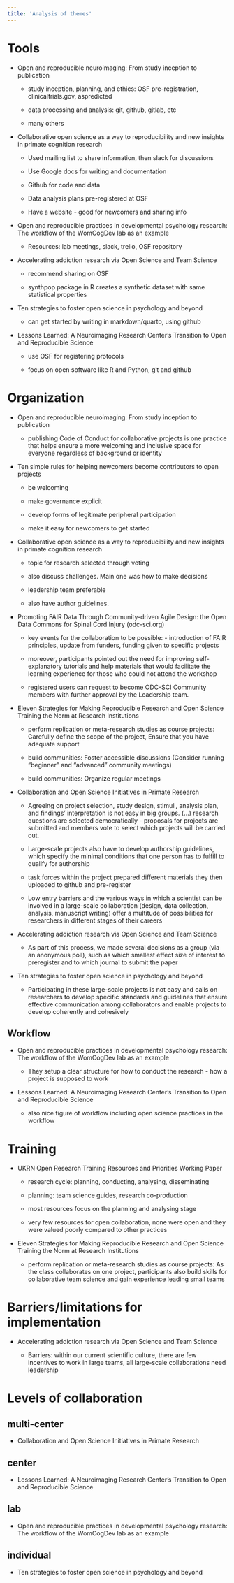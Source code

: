 ```yaml
---
title: 'Analysis of themes'
---
```


# Tools

-   Open and reproducible neuroimaging: From study inception to
    publication

    -   study inception, planning, and ethics: OSF pre-registration,
        clinicaltrials.gov, aspredicted

    -   data processing and analysis: git, github, gitlab, etc

    -   many others

-   Collaborative open science as a way to reproducibility and new
    insights in primate cognition research

    -   Used mailing list to share information, then slack for
        discussions

    -   Use Google docs for writing and documentation

    -   Github for code and data

    -   Data analysis plans pre-registered at OSF

    -   Have a website - good for newcomers and sharing info

-   Open and reproducible practices in developmental psychology
    research: The workflow of the WomCogDev lab as an example

    -   Resources: lab meetings, slack, trello, OSF repository

-   Accelerating addiction research via Open Science and Team Science

    -   recommend sharing on OSF

    -   synthpop package in R creates a synthetic dataset with same
        statistical properties

-   Ten strategies to foster open science in psychology and beyond

    -   can get started by writing in markdown/quarto, using github

-   Lessons Learned: A Neuroimaging Research Center's Transition to Open
    and Reproducible Science

    -   use OSF for registering protocols

    -   focus on open software like R and Python, git and github

# Organization

-   Open and reproducible neuroimaging: From study inception to
    publication

    -   publishing Code of Conduct for collaborative projects is one
        practice that helps ensure a more welcoming and inclusive space
        for everyone regardless of background or identity

-   Ten simple rules for helping newcomers become contributors to open
    projects

    -   be welcoming

    -   make governance explicit

    -   develop forms of legitimate peripheral participation

    -   make it easy for newcomers to get started

-   Collaborative open science as a way to reproducibility and new
    insights in primate cognition research

    -   topic for research selected through voting

    -   also discuss challenges. Main one was how to make decisions

    -   leadership team preferable

    -   also have author guidelines.

-   Promoting FAIR Data Through Community-driven Agile Design: the Open
    Data Commons for Spinal Cord Injury (odc-sci.org)

    -   key events for the collaboration to be possible: - introduction
        of FAIR principles, update from funders, funding given to
        specific projects

    -   moreover, participants pointed out the need for improving
        self-explanatory tutorials and help materials that would
        facilitate the learning experience for those who could not
        attend the workshop

    -   registered users can request to become ODC-SCI Community members
        with further approval by the Leadership team.

-   Eleven Strategies for Making Reproducible Research and Open Science
    Training the Norm at Research Institutions

    -   perform replication or meta-research studies as course projects:
        Carefully define the scope of the project, Ensure that you have
        adequate support

    -   build communities: Foster accessible discussions (Consider
        running "beginner" and "advanced" community meetings)

    -   build communities: Organize regular meetings

-   Collaboration and Open Science Initiatives in Primate Research

    -   Agreeing on project selection, study design, stimuli, analysis
        plan, and findings' interpretation is not easy in big groups.
        (...) research questions are selected democratically - proposals
        for projects are submitted and members vote to select which
        projects will be carried out.

    -   Large-scale projects also have to develop authorship guidelines,
        which specify the minimal conditions that one person has to
        fulfill to qualify for authorship

    -   task forces within the project prepared different materials they
        then uploaded to github and pre-register

    -   Low entry barriers and the various ways in which a scientist can
        be involved in a large-scale collaboration (design, data
        collection, analysis, manuscript writing) offer a multitude of
        possibilities for researchers in different stages of their
        careers

-   Accelerating addiction research via Open Science and Team Science

    -   As part of this process, we made several decisions as a group
        (via an anonymous poll), such as which smallest effect size of
        interest to preregister and to which journal to submit the paper

-   Ten strategies to foster open science in psychology and beyond

    -   Participating in these large-scale projects is not easy and
        calls on researchers to develop specific standards and
        guidelines that ensure effective communication among
        collaborators and enable projects to develop coherently and
        cohesively

## Workflow

-   Open and reproducible practices in developmental psychology
    research: The workflow of the WomCogDev lab as an example

    -   They setup a clear structure for how to conduct the research -
        how a project is supposed to work

-   Lessons Learned: A Neuroimaging Research Center's Transition to Open
    and Reproducible Science

    -   also nice figure of workflow including open science practices in
        the workflow

# Training

-   UKRN Open Research Training Resources and Priorities Working Paper

    -   research cycle: planning, conducting, analysing, disseminating

    -   planning: team science guides, research co-production

    -   most resources focus on the planning and analysing stage

    -   very few resources for open collaboration, none were open and
        they were valued poorly compared to other practices

-   Eleven Strategies for Making Reproducible Research and Open Science
    Training the Norm at Research Institutions

    -   perform replication or meta-research studies as course projects:
        As the class collaborates on one project, participants also
        build skills for collaborative team science and gain experience
        leading small teams

# Barriers/limitations for implementation

-   Accelerating addiction research via Open Science and Team Science

    -   Barriers: within our current scientific culture, there are few
        incentives to work in large teams, all large-scale
        collaborations need leadership

# Levels of collaboration

## multi-center

-   Collaboration and Open Science Initiatives in Primate Research

## center

-   Lessons Learned: A Neuroimaging Research Center's Transition to Open
    and Reproducible Science

## lab

-   Open and reproducible practices in developmental psychology
    research: The workflow of the WomCogDev lab as an example

## individual

-   Ten strategies to foster open science in psychology and beyond
